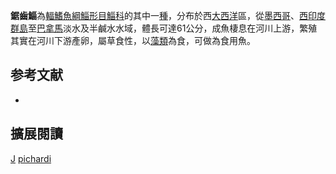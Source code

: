 {{Speciesbox 
| image = PuntaMaldonado55.JPG
| status = NE
| status_system = IUCN3.1
| status_ref = 
| taxon = Joturus pichardi  
| authority =  [[Poey|Poey]], 1860
| synonyms = *''Agonostoma globiceps''<br /><small>Günther, 1874</small>
*''Joturus stipes''<br /><small>Jordan & Gilbert, 1882</small>
*''Juturus globiceps''<br /><small>Günther, 1874</small>
}}
'''鋸齒鯔'''為[[輻鰭魚綱|輻鰭魚綱]][[鯔形目|鯔形目]][[鯔科|鯔科]]的其中一[[種|種]]，分布於西[[大西洋|大西洋]]區，從[[墨西哥|墨西哥]]、[[西印度群島|西印度群島]]至[[巴拿馬|巴拿馬]]淡水及半鹹水水域，體長可達61公分，成魚棲息在河川上游，繁殖其實在河川下游產卵，屬草食性，以[[藻類|藻類]]為食，可做為食用魚。

== 参考文献 ==
{{reflist}}
*{{FishBase_species|genus=Joturus|species=pichardi|year=2012|month=7}}

== 擴展閱讀 == 
{{refbegin}}
{{wikispecies-inline|Joturus pichardi|鋸齒鯔}}
{{refend}}
{{Taxonbar|from=Q2289205}}

[[Category:食用魚|J]]
[[Category:鋸齒鯔屬|pichardi]]